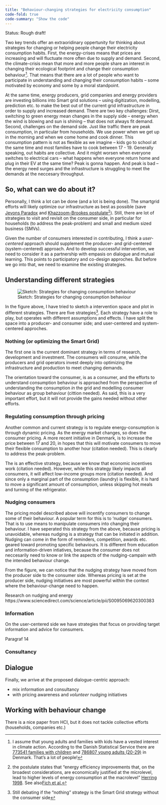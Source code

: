 ```yaml
---
title: "Behaviour-changing strategies for electricity consumption"
code-fold: true
code-summary: "Show the code"
---
```


Status: Rough draft!

Two key trends offer an extraoridinary oppertunity for thinking about strategies for changing or helping people change their electricity consumption habits. First, the energy-crises means that prices are increasing and will fluctuate more often due to supply and demand.  Second, the climate-crisis mean that more and more people share an interest in changing their ecological footprint and change their consumption behaviour^[I assume that young adults and families with kids have a vested interest in climate action. According to the Danish Statistical Service there are [773541 families with children](https://www.dst.dk/da/Statistik/nyheder-analyser-publ/nyt/NytHtml?cid=37837) and [786807 young adults (20-29)](https://www.statistikbanken.dk/statbank5a/selectvarval/define.asp?MainTable=FOLK1A&PLanguage=0&Tabstrip=&PXSId=0&SessID=407298487&FF=20&grouping3=201676131924174402396&tfrequency=1) in Denmark. That's a lot of people!]. That means that there are a lot of people who want to participate in understanding and changing their consumption habits -- some motivated by economy and some by a moral standpoint.

At the same time, energy producers, grid companies and energy providers are investing billions into Smart grid solutions -- using digitization, modelling, prediction etc. to make the best out of the current grid infrastructure in order to supply and increased demand. There are two key challenges: Dirst, switching to green energy mean changes in the supply side -- energy when the wind is blowing and sun is shining -- that does not always fit demand. Second, challenges on the demand side. Just like traffic there are peak consumption, in particular from households. We use power when we get up in the morning and when we come home and cook dinner. This consumption pattern is not as flexible as we imagine -- kids go to school at the same time and most families have to cook between 17 - 19. Generally speaking, out habits are collective. And it might worsen when everyone switches to electrical cars -- what happens when everyone return home and plug in their EV at the same time? Peak is gonna happen. And peak is bad -- the energy need surges and the infrastructure is struggling to meet the demands at the neccesary throughput.

## So, what can we do about it?

Personally, I think a lot can be done (and a lot is being done). The smartgrid efforts will likely optimize our infrastructure as best as possible (save [Jevons Paradox](https://en.wikipedia.org/wiki/Jevons_paradox) and [Khazzoom-Brookes postulate](https://en.wikipedia.org/wiki/Khazzoom%E2%80%93Brookes_postulate)^[the postulate states that "energy efficiency improvements that, on the broadest considerations, are economically justified at the microlevel, lead to higher levels of energy consumption at the macrolevel" [Herring 1998](http://www.privatebanking.com/published_data/account/0/0/_uploads_/1162.pdf). See also[Fich et al.](https://www.mdpi.com/1996-1073/15/16/5821)]). Still, there are lot of strategies to visit and revisit on the consumer side, in particular for households (to address the peak-problem) and small and medium sized business (SMVs). 

Given the number of consumers interested in contributing, I think a _user-centered_ approach should supplement the producer- and grid-centered (system-centered) approach. And to develop successful intervention, we need to consider it as a partnership with empasis on dialogue and mutual learning. This points to participatory and co-design approches. But before we go into that, we need to examine the existing strategies.

## Understanding different strategies

![Sketch: Strategies for changing consumption behaviour](/public/images/consumption-behaviour-change-strategic-space.png){fig-align="center"}

In the figure above, I have tried to sketch a intervention space and plot in different strategies. There are five strategies^[Still debating if the "nothing" strategy is the Smart Grid strategy without the consumer side]. Each strategy have a role to play, but operates with different assumptions and effects. I have split the space into a producer- and consumer side; and user-centered and system-centered approches. 

### Nothing (or optimizing the Smart Grid)
The first one is the current dominant strategy in terms of research, development and investment. The consumers will consume, while the producers and grid operators invest deeply into optimizing the infrastructure and production to meet changing demands. 

The orientation toward the consumer, is as a consumer, and the efforts to understand consumption behaviour is approached from the perspective of understanding the consumption _in_ the grid and modelling consumer behaviour as group behaviour (cittion needed). As said, this is a very important effort, but it will not provide the gains needed without other efforts.

### Regulating consumption through pricing
Another common and current strategy is to regulate energy-consumption is through dynamic pricing. As the energy market changes, so does the consumer pricing. A more recent initiative in Denmark, is to increase the price between 17 and 20, in hopes that this will motivate consumers to move their flexible consumption to another hour (citation needed). This is clearly to address the peak-problem. 

The is an effective strategy, because we know that economic incentives work (citation needed). However, while this strategy likely impacts all consumers, it will affect low-income groups more (citation needed). And since only a marginal part of the consumption (laundry) is flexible, it is hard to move a significant amount of consumption, unless skipping hot meals and turning of the refrigerator. 


### Nudging consumers
The pricing model described above will incentify consumers to change some of their behaviour. A popular term for this is to 'nudge' consumers. That is to use means to manipulate consumers into changing their behaviour. I have seperated this strategy from the above, because pricing is unavoidable, whereas nudging is a strategy that can be initiated in addition. Nudging can come in the form of reminders, competition, awards etc. geared toward promoting specific behaviours. It is different from education and information-driven intiatives, because the consumer does not neccesarily need to know or link the aspects of the nudging-campain with the intended behaviour change. 

From the figure, we can notice that the nudging strategy have moved from the producer side to the consumer side. Whereas pricing is set at the producer side, nudging initiatives are most powerful within the context where the behaviour-change need to happen.

Research on nudging and energy https://www.sciencedirect.com/science/article/pii/S0095069620300383

### Information
On the user-centered side we have strategies that focus on providing target information and advice for consumers.  

Paragraf 14

### Consultancy

## Dialogue 
Finally, we arrive at the proposed dialogue-centric approach:

- mix information and consultancy
- with pricing awareness and _volunteer_ nudging initiatives


## Working with behaviour change
There is a nice paper from HCI, but it does not tackle collective efforts (households, companies etc.)